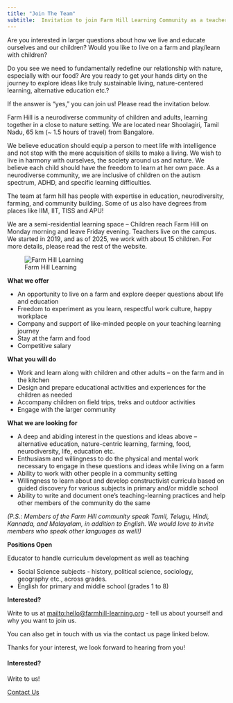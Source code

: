 ```yaml
---
title: "Join The Team"
subtitle:  Invitation to join Farm Hill Learning Community as a teacher/co-learner!
---
```

Are you interested in larger questions about how we live and educate ourselves and our children? Would you like to live on a farm and play/learn with children?

Do you see we need to fundamentally redefine our relationship with nature, especially with our food? Are you ready to get your hands dirty on the journey to explore ideas like truly sustainable living, nature-centered learning, alternative education etc.?

If the answer is "yes," you can join us! Please read the invitation below.

Farm Hill is a neurodiverse community of children and adults, learning together in a close to nature setting. We are located near Shoolagiri, Tamil Nadu, 65 km (~ 1.5 hours of travel) from Bangalore.

We believe education should equip a person to meet life with intelligence and not stop with the mere acquisition of skills to make a living. We wish to live in harmony with ourselves, the society around us and nature. We believe each child should have the freedom to learn at her own pace. As a neurodiverse community, we are inclusive of children on the autism spectrum, ADHD, and specific learning difficulties.

The team at farm hill has people with expertise in education, neurodiversity, farming, and community building. Some of us also have degrees from places like IIM, IIT, TISS and APU!

We are a semi-residential learning space – Children reach Farm Hill on Monday morning and leave Friday evening. Teachers live on the campus. We started in 2019, and as of 2025, we work with about 15 children. For more details, please read the rest of the website.

![Farm Hill Learning](farmhill-topview.jpg)

**What we offer**

* An opportunity to live on a farm and explore deeper questions about life and education
* Freedom to experiment as you learn, respectful work culture, happy workplace
* Company and support of like-minded people on your teaching learning journey
* Stay at the farm and food
* Competitive salary

**What you will do**

* Work and learn along with children and other adults – on the farm and in the kitchen
* Design and prepare educational activities and experiences for the children as needed
* Accompany children on field trips, treks and outdoor activities
* Engage with the larger community

**What we are looking for**

* A deep and abiding interest in the questions and ideas above – alternative education, nature-centric learning, farming, food, neurodiversity, life, education etc.
* Enthusiasm and willingness to do the physical and mental work necessary to engage in these questions and ideas while living on a farm
* Ability to work with other people in a community setting
* Willingness to learn about and develop constructivist curricula based on guided discovery for various subjects in primary and/or middle school
* Ability to write and document one’s teaching-learning practices and help other members of the community do the same

_(P.S.: Members of the Farm Hill community speak Tamil, Telugu, Hindi, Kannada, and Malayalam, in addition to English. We would love to invite members who speak other languages as well!)_

**Positions Open**

Educator to handle curriculum development as well as teaching 

* Social Science subjects - history, political science, sociology, geography etc., across grades.
* English for primary and middle school (grades 1 to 8)

**Interested?**

Write to us at  <mailto:hello@farmhill-learning.org> - tell us about yourself and why you want to join us.

You can also get in touch with us via the contact us page linked below. 

Thanks for your interest, we look forward to hearing from you!


::: {.page-cta}

#### Interested?

Write to us!

<a href="/contact" class="btn btn-primary">Contact Us</a>

:::
